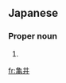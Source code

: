 ==Japanese==
{{ja-kanjitab|かめ|い|yomi=k}}

===Proper noun===
{{ja-pos|proper|かめい|kyu=龜井}}

# {{surname|lang=ja|sort=かめい}}

[[fr:亀井]]